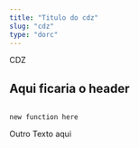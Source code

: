 ```yaml
---
title: "Titulo do cdz"
slug: "cdz"
type: "dorc"
---
```



CDZ
<div style={{"display":"flex","justify-content":"space-between", "align-items": "center"}} >
<div>
<h2>
Aqui ficaria o header
</h2>
</div>

<div>
<code style={{"background": "#fafafa",
    "border-radius": "5px",
    "padding": "0.75rem",
    "font-size": "1.1rem",
    "font-family": "Menlo, Monaco, Lucida Console, Liberation Mono, DejaVu Sans Mono, Bitstream Vera Sans Mono, Courier New, monospace;"
      }}>
new function here
</code>
</div>


</div>


Outro Texto aqui